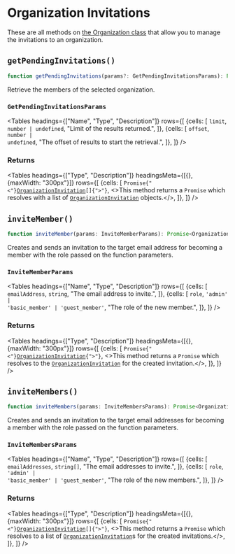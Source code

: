 
# Organization Invitations

These are all methods on [the Organization class](/docs/references/javascript/organization/organization) that allow you to manage the invitations to an organization.

## `getPendingInvitations()`

```typescript
function getPendingInvitations(params?: GetPendingInvitationsParams): Promise<OrganizationInvitation[]>;
```

Retrieve the members of the selected organization.

### `GetPendingInvitationsParams`

<Tables
  headings={["Name", "Type", "Description"]}
  rows={[
  {cells: [
  <code>limit</code>,
  <code>number | undefined</code>,
  "Limit of the results returned.",
  ]},
  {cells: [
  <code>offset</code>,
  <code>number | undefined</code>,
  "The offset of results to start the retrieval.",
  ]},
  ]}
/>

### Returns

<Tables
  headings={["Type", "Description"]}
  headingsMeta={[{}, {maxWidth: "300px"}]}
  rows={[
  {cells: [
  <code>Promise{"<"}<a href="/reference-js/organization-invitation">OrganizationInvitation</a>[]{">"}</code>,
  <>This method returns a <code>Promise</code> which resolves with a list of <code><a href="/reference-js/organization-invitation">OrganizationInvitation</a></code> objects.</>,
  ]},
  ]}
/>

## `inviteMember()`

```typescript
function inviteMember(params: InviteMemberParams): Promise<OrganizationInvitation>;
```

Creates and sends an invitation to the target email address for becoming a member with the role passed on the  function parameters.

### `InviteMemberParams`

<Tables
  headings={["Name", "Type", "Description"]}
  rows={[
  {cells: [
  <code>emailAddress</code>,
  <code>string</code>,
  "The email address to invite.",
  ]},
  {cells: [
  <code>role</code>,
  <code>'admin' | 'basic_member' | 'guest_member'</code>,
  "The role of the new member.",
  ]},
  ]}
/>

### Returns

<Tables
  headings={["Type", "Description"]}
  headingsMeta={[{}, {maxWidth: "300px"}]}
  rows={[
  {cells: [
  <code>Promise{"<"}<a href="/reference-js/organization-invitation">OrganizationInvitation</a>{">"}</code>,
  <>This method returns a <code>Promise</code> which resolves to the <code><a href="/reference-js/organization-invitation">OrganizationInvitation</a></code> for the created invitation.</>,
  ]},
  ]}
/>

## `inviteMembers()`

```typescript
function inviteMembers(params: InviteMembersParams): Promise<OrganizationInvitation[]>;
```

Creates and sends an invitation to the target email addresses for becoming a member with the role passed on the function parameters.

### `InviteMembersParams`

<Tables
  headings={["Name", "Type", "Description"]}
  rows={[
  {cells: [
  <code>emailAddresses</code>,
  <code>string[]</code>,
  "The email addresses to invite.",
  ]},
  {cells: [
  <code>role</code>,
  <code>'admin' | 'basic_member' | 'guest_member'</code>,
  "The role of the new members.",
  ]},
  ]}
/>

### Returns

<Tables
  headings={["Type", "Description"]}
  headingsMeta={[{}, {maxWidth: "300px"}]}
  rows={[
  {cells: [
  <code>Promise{"<"}<a href="/reference-js/organization-invitation">OrganizationInvitation</a>[]{">"}</code>,
  <>This method returns a <code>Promise</code> which resolves to a list of <code><a href="/reference-js/organization-invitation">OrganizationInvitation</a></code>s for the created invitations.</>,
  ]},
  ]}
/>
